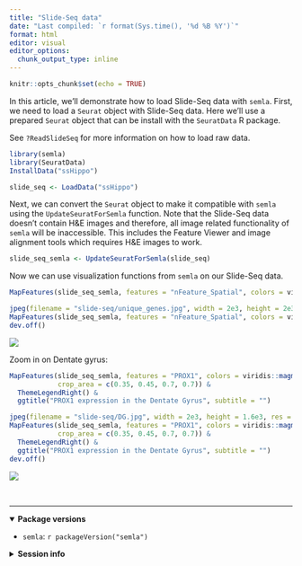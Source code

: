 ```yaml
---
title: "Slide-Seq data"
date: "Last compiled: `r format(Sys.time(), '%d %B %Y')`"
format: html
editor: visual
editor_options: 
  chunk_output_type: inline
---
```


```r
knitr::opts_chunk$set(echo = TRUE)
```

In this article, we'll demonstrate how to load Slide-Seq data with `semla`. First, we need to load a `Seurat` object with Slide-Seq data. Here we'll use a prepared `Seurat` object that can be install with the `SeuratData` R package.

See `?ReadSlideSeq` for more information on how to load raw data.

```r
library(semla)
library(SeuratData)
InstallData("ssHippo")
```

```r
slide_seq <- LoadData("ssHippo")
```

Next, we can convert the `Seurat` object to make it compatible with `semla` using the `UpdateSeuratForSemla` function. Note that the Slide-Seq data doesn't contain H&E images and therefore, all image related functionality of `semla` will be inaccessible. This includes the Feature Viewer and image alignment tools which requires H&E images to work.

```r
slide_seq_semla <- UpdateSeuratForSemla(slide_seq)
```

Now we can use visualization functions from `semla` on our Slide-Seq data.

```r
MapFeatures(slide_seq_semla, features = "nFeature_Spatial", colors = viridis::magma(n = 11, direction = -1)) & ThemeLegendRight()
```

```r
jpeg(filename = "slide-seq/unique_genes.jpg", width = 2e3, height = 2e3, res = 200)
MapFeatures(slide_seq_semla, features = "nFeature_Spatial", colors = viridis::magma(n = 11, direction = -1)) & ThemeLegendRight()
dev.off()
```

![](images/slide-seq/unique_genes.jpg)

Zoom in on Dentate gyrus:

```r
MapFeatures(slide_seq_semla, features = "PROX1", colors = viridis::magma(n = 11, direction = -1),
            crop_area = c(0.35, 0.45, 0.7, 0.7)) & 
  ThemeLegendRight() &
  ggtitle("PROX1 expression in the Dentate Gyrus", subtitle = "")
```

```r
jpeg(filename = "slide-seq/DG.jpg", width = 2e3, height = 1.6e3, res = 300)
MapFeatures(slide_seq_semla, features = "PROX1", colors = viridis::magma(n = 11, direction = -1),
            crop_area = c(0.35, 0.45, 0.7, 0.7)) & 
  ThemeLegendRight() &
  ggtitle("PROX1 expression in the Dentate Gyrus", subtitle = "")
dev.off()
```

![](images/slide-seq/DG.jpg)

<br>

------------------------------------------------------------------------

<details open>

<summary>**Package versions**</summary>

-   `semla`: `r packageVersion("semla")`

</details>

<details>

<summary>**Session info**</summary>

```r
sessionInfo()
```

</details>

<br>
